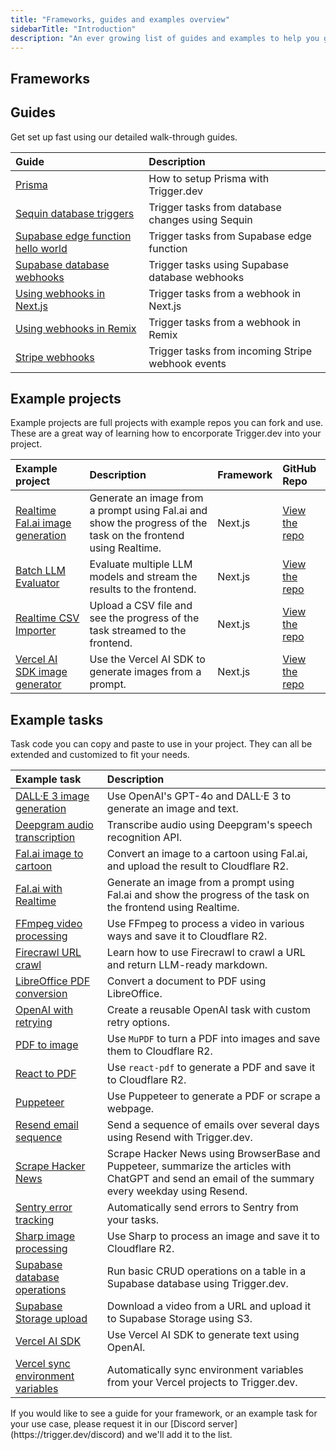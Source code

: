 ```yaml
---
title: "Frameworks, guides and examples overview"
sidebarTitle: "Introduction"
description: "An ever growing list of guides and examples to help you get setup with Trigger.dev."
---
```



## Frameworks

<CardGroup cols={2}>
  <Card title="Bun" img="/images/logo-bun.png" href="/guides/frameworks/bun"/>
  <Card title="Next.js" img="/images/logo-nextjs.png" href="/guides/frameworks/nextjs"/>
  <Card title="Node.js" img="/images/logo-nodejs.png" href="/guides/frameworks/nodejs"/>
  <Card title="Remix" img="/images/logo-remix.png" href="/guides/frameworks/remix"/>
</CardGroup>


## Guides

Get set up fast using our detailed walk-through guides.

| Guide                                                                                      | Description                                       |
| :----------------------------------------------------------------------------------------- | :------------------------------------------------ |
| [Prisma](/guides/frameworks/prisma)                                                        | How to setup Prisma with Trigger.dev              |
| [Sequin database triggers](/guides/frameworks/sequin)                                      | Trigger tasks from database changes using Sequin  |
| [Supabase edge function hello world](/guides/frameworks/supabase-edge-functions-basic)     | Trigger tasks from Supabase edge function         |
| [Supabase database webhooks](/guides/frameworks/supabase-edge-functions-database-webhooks) | Trigger tasks using Supabase database webhooks    |
| [Using webhooks in Next.js](/guides/frameworks/nextjs-webhooks)                            | Trigger tasks from a webhook in Next.js           |
| [Using webhooks in Remix](/guides/frameworks/remix-webhooks)                               | Trigger tasks from a webhook in Remix             |
| [Stripe webhooks](/guides/examples/stripe-webhook)                                         | Trigger tasks from incoming Stripe webhook events |

## Example projects

Example projects are full projects with example repos you can fork and use. These are a great way of learning how to encorporate Trigger.dev into your project.

| Example project                                                                         | Description                                                                                                    | Framework | GitHub Repo                                                                                           |
| :-------------------------------------------------------------------------------------- | :------------------------------------------------------------------------------------------------------------- | :-------- | :---------------------------------------------------------------------------------------------------- |
| [Realtime Fal.ai image generation](/guides/example-projects/realtime-fal-ai)            | Generate an image from a prompt using Fal.ai and show the progress of the task on the frontend using Realtime. | Next.js   | [View the repo](https://github.com/triggerdotdev/examples/tree/main/realtime-fal-ai-image-generation) |
| [Batch LLM Evaluator](/guides/example-projects/batch-llm-evaluator)                     | Evaluate multiple LLM models and stream the results to the frontend.                                           | Next.js   | [View the repo](https://github.com/triggerdotdev/examples/tree/main/batch-llm-evaluator)              |
| [Realtime CSV Importer](/guides/example-projects/realtime-csv-importer)                 | Upload a CSV file and see the progress of the task streamed to the frontend.                                   | Next.js   | [View the repo](https://github.com/triggerdotdev/examples/tree/main/realtime-csv-importer)            |
| [Vercel AI SDK image generator](/guides/example-projects/vercel-ai-sdk-image-generator) | Use the Vercel AI SDK to generate images from a prompt.                                                        | Next.js   | [View the repo](https://github.com/triggerdotdev/examples/tree/main/vercel-ai-sdk-image-generator)    |

## Example tasks

Task code you can copy and paste to use in your project. They can all be extended and customized to fit your needs.

| Example task                                                                  | Description                                                                                                                                          |
| :---------------------------------------------------------------------------- | :--------------------------------------------------------------------------------------------------------------------------------------------------- |
| [DALL·E 3 image generation](/guides/examples/dall-e3-generate-image)          | Use OpenAI's GPT-4o and DALL·E 3 to generate an image and text.                                                                                      |
| [Deepgram audio transcription](/guides/examples/deepgram-transcribe-audio)    | Transcribe audio using Deepgram's speech recognition API.                                                                                            |
| [Fal.ai image to cartoon](/guides/examples/fal-ai-image-to-cartoon)           | Convert an image to a cartoon using Fal.ai, and upload the result to Cloudflare R2.                                                                  |
| [Fal.ai with Realtime](/guides/examples/fal-ai-realtime)                      | Generate an image from a prompt using Fal.ai and show the progress of the task on the frontend using Realtime.                                       |
| [FFmpeg video processing](/guides/examples/ffmpeg-video-processing)           | Use FFmpeg to process a video in various ways and save it to Cloudflare R2.                                                                          |
| [Firecrawl URL crawl](/guides/examples/firecrawl-url-crawl)                   | Learn how to use Firecrawl to crawl a URL and return LLM-ready markdown.                                                                             |
| [LibreOffice PDF conversion](/guides/examples/libreoffice-pdf-conversion)     | Convert a document to PDF using LibreOffice.                                                                                                         |
| [OpenAI with retrying](/guides/examples/open-ai-with-retrying)                | Create a reusable OpenAI task with custom retry options.                                                                                             |
| [PDF to image](/guides/examples/pdf-to-image)                                 | Use `MuPDF` to turn a PDF into images and save them to Cloudflare R2.                                                                                |
| [React to PDF](/guides/examples/react-pdf)                                    | Use `react-pdf` to generate a PDF and save it to Cloudflare R2.                                                                                      |
| [Puppeteer](/guides/examples/puppeteer)                                       | Use Puppeteer to generate a PDF or scrape a webpage.                                                                                                 |
| [Resend email sequence](/guides/examples/resend-email-sequence)               | Send a sequence of emails over several days using Resend with Trigger.dev.                                                                           |
| [Scrape Hacker News](/guides/examples/scrape-hacker-news)                     | Scrape Hacker News using BrowserBase and Puppeteer, summarize the articles with ChatGPT and send an email of the summary every weekday using Resend. |
| [Sentry error tracking](/guides/examples/sentry-error-tracking)               | Automatically send errors to Sentry from your tasks.                                                                                                 |
| [Sharp image processing](/guides/examples/sharp-image-processing)             | Use Sharp to process an image and save it to Cloudflare R2.                                                                                          |
| [Supabase database operations](/guides/examples/supabase-database-operations) | Run basic CRUD operations on a table in a Supabase database using Trigger.dev.                                                                       |
| [Supabase Storage upload](/guides/examples/supabase-storage-upload)           | Download a video from a URL and upload it to Supabase Storage using S3.                                                                              |
| [Vercel AI SDK](/guides/examples/vercel-ai-sdk)                               | Use Vercel AI SDK to generate text using OpenAI.                                                                                                     |
| [Vercel sync environment variables](/guides/examples/vercel-sync-env-vars)    | Automatically sync environment variables from your Vercel projects to Trigger.dev.                                                                   |

<Note>
  If you would like to see a guide for your framework, or an example task for your use case, please
  request it in our [Discord server](https://trigger.dev/discord) and we'll add it to the list.
</Note>
